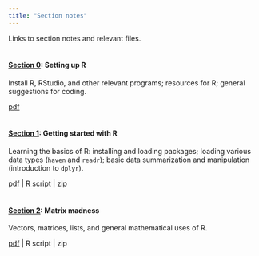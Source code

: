 ```yaml
---
title: "Section notes"
---
```


Links to section notes and relevant files.
<br><br>

#### [__Section 0__](section00.html): Setting up R

Install R, RStudio, and other relevant programs; resources for R; general suggestions for coding.

[pdf](Section00/section00.pdf)
<br><br>

#### [__Section 1__](section01.html): Getting started with R

Learning the basics of R: installing and loading packages; loading various data types (`haven` and `readr`); basic data summarization and manipulation (introduction to `dplyr`).

[pdf](Section01/section01.pdf) | [R script](Section01/section01.R) | [zip](Section01.zip)
<br><br>

#### [__Section 2__](section02.html): Matrix madness

Vectors, matrices, lists, and general mathematical uses of R.

[pdf](Section02/section02.pdf) | R script | zip
<br><br>
